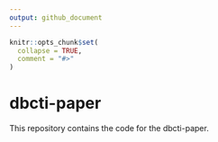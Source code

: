 ```yaml
---
output: github_document
---
```


<!-- README.md is generated from README.Rmd. Please edit that file -->

```r
knitr::opts_chunk$set(
  collapse = TRUE,
  comment = "#>"
)
```

# dbcti-paper

<!-- badges: start -->
<!-- badges: end -->

This repository contains the code for the dbcti-paper.

